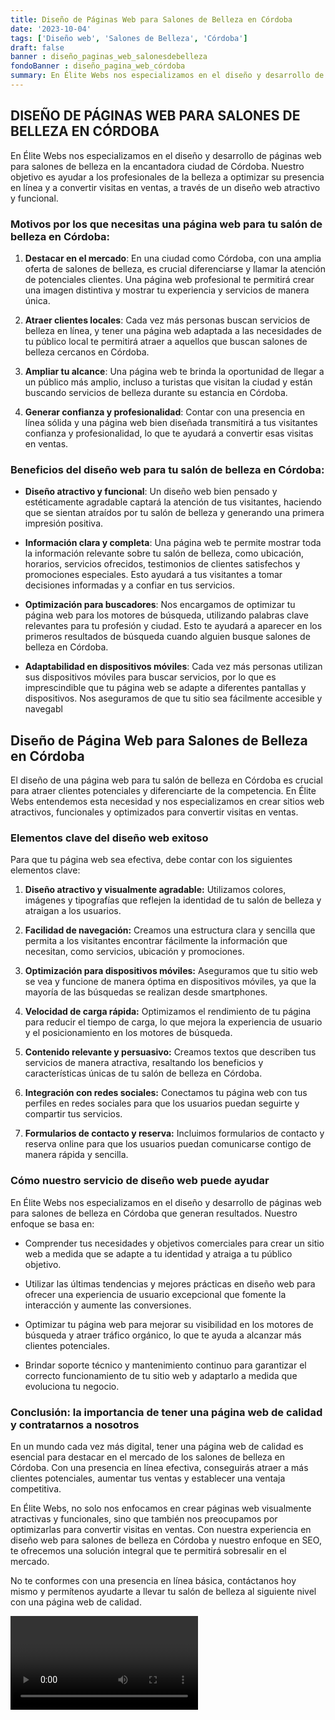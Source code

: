 ```yaml
---
title: Diseño de Páginas Web para Salones de Belleza en Córdoba
date: '2023-10-04'
tags: ['Diseño web', 'Salones de Belleza', 'Córdoba']
draft: false
banner : diseño_paginas_web_salonesdebelleza
fondoBanner : diseño_pagina_web_córdoba
summary: En Élite Webs nos especializamos en el diseño y desarrollo de páginas web para salones de belleza en la encantadora ciudad de Córdoba. Nuestro objetivo es ayudar a los profesionales de la belleza a optimizar su presencia en línea y a convertir visitas en ventas, a través de un diseño web atractivo y funcional.
---
```


## DISEÑO DE PÁGINAS WEB PARA SALONES DE BELLEZA EN CÓRDOBA

En Élite Webs nos especializamos en el diseño y desarrollo de páginas web para salones de belleza en la encantadora ciudad de Córdoba. Nuestro objetivo es ayudar a los profesionales de la belleza a optimizar su presencia en línea y a convertir visitas en ventas, a través de un diseño web atractivo y funcional.

### Motivos por los que necesitas una página web para tu salón de belleza en Córdoba:

1. **Destacar en el mercado**: En una ciudad como Córdoba, con una amplia oferta de salones de belleza, es crucial diferenciarse y llamar la atención de potenciales clientes. Una página web profesional te permitirá crear una imagen distintiva y mostrar tu experiencia y servicios de manera única.

2. **Atraer clientes locales**: Cada vez más personas buscan servicios de belleza en línea, y tener una página web adaptada a las necesidades de tu público local te permitirá atraer a aquellos que buscan salones de belleza cercanos en Córdoba.

3. **Ampliar tu alcance**: Una página web te brinda la oportunidad de llegar a un público más amplio, incluso a turistas que visitan la ciudad y están buscando servicios de belleza durante su estancia en Córdoba. 

4. **Generar confianza y profesionalidad**: Contar con una presencia en línea sólida y una página web bien diseñada transmitirá a tus visitantes confianza y profesionalidad, lo que te ayudará a convertir esas visitas en ventas.

### Beneficios del diseño web para tu salón de belleza en Córdoba:

- **Diseño atractivo y funcional**: Un diseño web bien pensado y estéticamente agradable captará la atención de tus visitantes, haciendo que se sientan atraídos por tu salón de belleza y generando una primera impresión positiva.

- **Información clara y completa**: Una página web te permite mostrar toda la información relevante sobre tu salón de belleza, como ubicación, horarios, servicios ofrecidos, testimonios de clientes satisfechos y promociones especiales. Esto ayudará a tus visitantes a tomar decisiones informadas y a confiar en tus servicios.

- **Optimización para buscadores**: Nos encargamos de optimizar tu página web para los motores de búsqueda, utilizando palabras clave relevantes para tu profesión y ciudad. Esto te ayudará a aparecer en los primeros resultados de búsqueda cuando alguien busque salones de belleza en Córdoba.

- **Adaptabilidad en dispositivos móviles**: Cada vez más personas utilizan sus dispositivos móviles para buscar servicios, por lo que es imprescindible que tu página web se adapte a diferentes pantallas y dispositivos. Nos aseguramos de que tu sitio sea fácilmente accesible y navegabl

<GifSeo />

<Cta />

## Diseño de Página Web para Salones de Belleza en Córdoba

El diseño de una página web para tu salón de belleza en Córdoba es crucial para atraer clientes potenciales y diferenciarte de la competencia. En Élite Webs entendemos esta necesidad y nos especializamos en crear sitios web atractivos, funcionales y optimizados para convertir visitas en ventas.

### Elementos clave del diseño web exitoso

Para que tu página web sea efectiva, debe contar con los siguientes elementos clave:

1. **Diseño atractivo y visualmente agradable:** Utilizamos colores, imágenes y tipografías que reflejen la identidad de tu salón de belleza y atraigan a los usuarios.

2. **Facilidad de navegación:** Creamos una estructura clara y sencilla que permita a los visitantes encontrar fácilmente la información que necesitan, como servicios, ubicación y promociones.

3. **Optimización para dispositivos móviles:** Aseguramos que tu sitio web se vea y funcione de manera óptima en dispositivos móviles, ya que la mayoría de las búsquedas se realizan desde smartphones.

4. **Velocidad de carga rápida:** Optimizamos el rendimiento de tu página para reducir el tiempo de carga, lo que mejora la experiencia de usuario y el posicionamiento en los motores de búsqueda.

5. **Contenido relevante y persuasivo:** Creamos textos que describen tus servicios de manera atractiva, resaltando los beneficios y características únicas de tu salón de belleza en Córdoba.

6. **Integración con redes sociales:** Conectamos tu página web con tus perfiles en redes sociales para que los usuarios puedan seguirte y compartir tus servicios.

7. **Formularios de contacto y reserva:** Incluimos formularios de contacto y reserva online para que los usuarios puedan comunicarse contigo de manera rápida y sencilla.

### Cómo nuestro servicio de diseño web puede ayudar

En Élite Webs nos especializamos en el diseño y desarrollo de páginas web para salones de belleza en Córdoba que generan resultados. Nuestro enfoque se basa en:

- Comprender tus necesidades y objetivos comerciales para crear un sitio web a medida que se adapte a tu identidad y atraiga a tu público objetivo.

- Utilizar las últimas tendencias y mejores prácticas en diseño web para ofrecer una experiencia de usuario excepcional que fomente la interacción y aumente las conversiones.

- Optimizar tu página web para mejorar su visibilidad en los motores de búsqueda y atraer tráfico orgánico, lo que te ayuda a alcanzar más clientes potenciales.

- Brindar soporte técnico y mantenimiento continuo para garantizar el correcto funcionamiento de tu sitio web y adaptarlo a medida que evoluciona tu negocio.

### Conclusión: la importancia de tener una página web de calidad y contratarnos a nosotros

En un mundo cada vez más digital, tener una página web de calidad es esencial para destacar en el mercado de los salones de belleza en Córdoba. Con una presencia en línea efectiva, conseguirás atraer a más clientes potenciales, aumentar tus ventas y establecer una ventaja competitiva.

En Élite Webs, no solo nos enfocamos en crear páginas web visualmente atractivas y funcionales, sino que también nos preocupamos por optimizarlas para convertir visitas en ventas. Con nuestra experiencia en diseño web para salones de belleza en Córdoba y nuestro enfoque en SEO, te ofrecemos una solución integral que te permitirá sobresalir en el mercado.

No te conformes con una presencia en línea básica, contáctanos hoy mismo y permítenos ayudarte a llevar tu salón de belleza al siguiente nivel con una página web de calidad.

<Video />

<CtaBot job='Salones de Belleza' city='Córdoba'/>

<Gmaps query='Córdoba+españa+maps' />